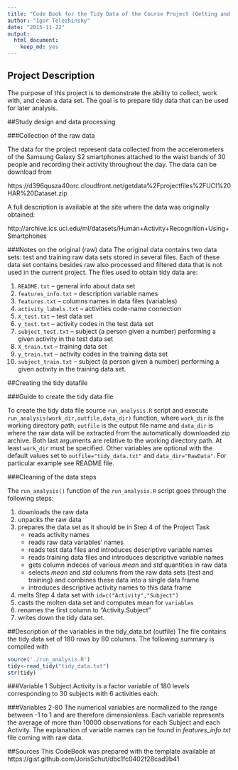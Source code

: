 ```yaml
---
title: "Code Book for the Tidy Data of the Course Project (Getting and Cleaning Data Class)."
author: "Igor Telezhinsky"
date: "2015-11-22"
output:
  html_document:
    keep_md: yes
---
```


## Project Description
The purpose of this project is to demonstrate the ability to collect, work with, and clean a data set.
The goal is to prepare tidy data that can be used for later analysis.

##Study design and data processing

###Collection of the raw data

The data for the project represent data collected from the accelerometers 
of the Samsung Galaxy S2 smartphones attached to the waist bands of 30 people
and recording their activity throughout the day. The data can be download from

https://d396qusza40orc.cloudfront.net/getdata%2Fprojectfiles%2FUCI%20HAR%20Dataset.zip

A full description is available at the site where the data was originally obtained:

http://archive.ics.uci.edu/ml/datasets/Human+Activity+Recognition+Using+Smartphones

###Notes on the original (raw) data 
The original data contains two data sets: test and training raw data sets stored in several files. Each of these data set contains besides raw also processed and filtered data that is not used in the current project. The files used to obtain tidy data are:


1. `README.txt`          -- general info about data set
2. `features_info.txt`   -- description variable names
3. `features.txt`        -- columns names in data files (variables)
4. `activity_labels.txt` -- activities code-name connection
5. `X_test.txt`          -- test data set
6. `y_test.txt`          -- activity codes in the test data set
7. `subject_test.txt`    -- subject (a person given a number) performing a given activity in the test data set
8. `X_train.txt`         -- training data set
9. `y_train.txt`         -- activity codes in the training data set
10. `subject_train.txt`   -- subject (a person given a number) performing a given activity in the training data set.

##Creating the tidy datafile

###Guide to create the tidy data file

To create the tidy data file source `run_analysis.R` script and execute `run_analysis(work_dir,outfile,data_dir)` function, where
`work_dir` is the working directory path, `outfile` is the output file name and `data_dir` is where the raw data will be extracted
from the automatically downloaded zip archive. Both last arguments are relative to the working directory path. At least `work_dir`
must be specified. Other variables are optional with the default values set to 
`outfile="tidy_data.txt"` and `data_dir="RawData"`. For particular example see README file.

###Cleaning of the data steps

The `run_analysis()` function of the `run_analysis.R` script goes through the following steps:

1. downloads the raw data
2. unpacks the raw data
3. prepares the data set as it should be in Step 4 of the Project Task
    - reads activity names
    - reads raw data variables' names
    - reads test data files and introduces descriptive variable names
    - reads training data files and introduces descriptive variable names
    - gets column indeces of various *mean* and *std* quantities in raw data
    - selects *mean* and *std* columns from the raw data sets (test and training) and combines these data into a single data frame
    - introduces descriptive activity names to this data frame
4. melts Step 4 data set with `id=c("Activity","Subject")`
5. casts the molten data set and computes mean for `variables`
6. renames the first column to "Activity.Subject"
7. writes down the tidy data set.

##Description of the variables in the tidy_data.txt (outfile)
The file contains the tidy data set of 180 rows by 80 columns. The following summary is compiled with

```r
source('./run_analysis.R')
tidy<-read_tidy("tidy_data.txt")
str(tidy)
```

###Variable 1
Subject.Activity is a factor variable of 180 levels corresponding to 30 subjects with 6 activities each.

###Variables 2-80
The numerical variables are normalized to the range between -1 to 1 and are therefore dimensionless. Each variable represents the average of more than 10000 observations for each Subject and each Activity. The explanation of variable names can be found in *features_info.txt* file coming with raw data.

##Sources
This CodeBook was prepared with the template available at
https://gist.github.com/JorisSchut/dbc1fc0402f28cad9b41
